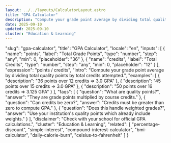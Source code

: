 ```yaml
---
layout: ../../layouts/CalculatorLayout.astro
title: "GPA Calculator"
description: "Compute your grade point average by dividing total quality points by total credits attempted."
date: 2025-09-10
updated: 2025-09-10
cluster: "Education & Learning"
---
```


  "slug": "gpa-calculator",
  "title": "GPA Calculator",
  "locale": "en",
  "inputs": [
    {
      "name": "points",
      "label": "Total Grade Points",
      "type": "number",
      "step": "any",
      "min": 0,
      "placeholder": "36"
    },
    {
      "name": "credits",
      "label": "Total Credits",
      "type": "number",
      "step": "any",
      "min": 0,
      "placeholder": "12"
    }
  ],
  "expression": "points / credits",
  "intro": "Compute your grade point average by dividing total quality points by total credits attempted.",
  "examples": [
    {
      "description": "36 points over 12 credits ⇒ 3.0 GPA"
    },
    {
      "description": "45 points over 15 credits ⇒ 3.0 GPA"
    },
    {
      "description": "50 points over 16 credits ⇒ 3.125 GPA"
    }
  ],
  "faqs": [
    {
      "question": "What are quality points?",
      "answer": "They are grade points multiplied by course credits."
    },
    {
      "question": "Can credits be zero?",
      "answer": "Credits must be greater than zero to compute GPA."
    },
    {
      "question": "Does this handle weighted grades?",
      "answer": "Use your institution's quality points which already include weights."
    }
  ],
  "disclaimer": "Check with your school for official GPA calculations.",
  "cluster": "Education & Learning",
  "related": [
    "percentage-discount",
    "simple-interest",
    "compound-interest-calculator",
    "bmi-calculator",
    "daily-calorie-burn",
    "celsius-to-fahrenheit"
  ]
}

<Calculator schema={schema} />
